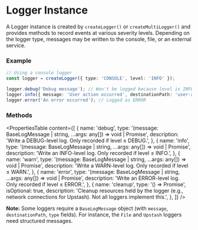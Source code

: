 # Logger Instance

A Logger instance is created by `createLogger()` or `createMultiLogger()` and provides methods to record events at various severity levels. Depending on the logger type, messages may be written to the console, file, or an external service.

### Example

```typescript showLineNumbers copy
// Using a console logger
const logger = createLogger({ type: 'CONSOLE', level: 'INFO' });

logger.debug('Debug message'); // Won't be logged because level is INFO
logger.info({ message: 'User action occurred', destinationPath: 'user-actions', type: 'AGENT' }); // Logged
logger.error('An error occurred'); // Logged as ERROR
```

### Methods
<PropertiesTable content={[ { name: 'debug', type: '(message: BaseLogMessage | string, ...args: any[]) => void | Promise<void>', description: 'Write a DEBUG-level log. Only recorded if level ≤ DEBUG.', }, { name: 'info', type: '(message: BaseLogMessage | string, ...args: any[]) => void | Promise<void>', description: 'Write an INFO-level log. Only recorded if level ≤ INFO.', }, { name: 'warn', type: '(message: BaseLogMessage | string, ...args: any[]) => void | Promise<void>', description: 'Write a WARN-level log. Only recorded if level ≤ WARN.', }, { name: 'error', type: '(message: BaseLogMessage | string, ...args: any[]) => void | Promise<void>', description: 'Write an ERROR-level log. Only recorded if level ≤ ERROR.', }, { name: 'cleanup', type: '() => Promise<void>', isOptional: true, description: 'Cleanup resources held by the logger (e.g., network connections for Upstash). Not all loggers implement this.', }, ]} />

**Note:** Some loggers require a `BaseLogMessage` object (with `message`, `destinationPath`, `type` fields). For instance, the `File` and `Upstash` loggers need structured messages.